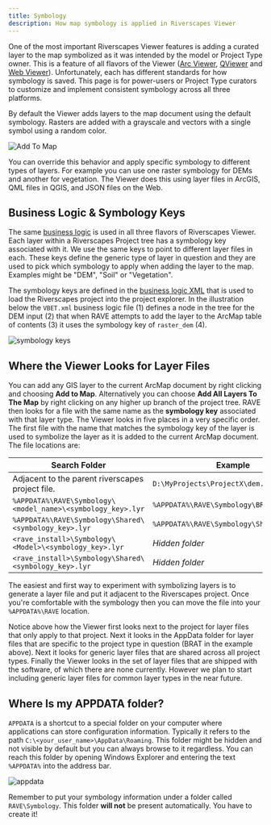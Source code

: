 ```yaml
---
title: Symbology
description: How map symbology is applied in Riverscapes Viewer
---
```


One of the most important Riverscapes Viewer features is adding a curated layer to the map symbolized as it was intended by the model or Project Type owner. This is a feature of all flavors of the Viewer ([Arc Viewer](/software-help/help-arc), [QViewer](/software-help/help-qgis) and [Web Viewer](/software-help/help-arc)). Unfortunately, each has different standards for how symbology is saved. This page is for power-users or Project Type curators to customize and implement consistent symbology across all three platforms.

By default the Viewer adds layers to the map document using the default symbology. Rasters are added with a grayscale and vectors with a single symbol using a random color.

![Add To Map](/images/add_to_map.png)

You can override this behavior and apply specific symbology to different types of layers. For example you can use one raster symbology for DEMs and another for vegetation. The Viewer does this using layer files in ArcGIS, QML files in QGIS, and JSON files on the Web.

## Business Logic & Symbology Keys

The same [business logic](../business-logic) is used in all three flavors of Riverscapes Viewer. Each layer within a Riverscapes Project tree has a symbology key associated with it. We use the same keys to point to different layer files in each. These keys define the generic type of layer in question and they are used to pick which symbology to apply when adding the layer to the map. Examples might be "DEM", "Soil" or "Vegetation".

The symbology keys are defined in the [business logic XML](https://github.com/Riverscapes/RiverscapesXML/tree/master/RaveBusinessLogic) that is used to load the Riverscapes project into the project explorer. In the illustration below the `VBET.xml` business logic file (1) defines a node in the tree for the DEM input (2) that when RAVE attempts to add the layer to the ArcMap table of contents (3) it uses the symbology key of `raster_dem` (4).

![symbology keys](/images/symbology_keys.png)

## Where the Viewer Looks for Layer Files

You can add any GIS layer to the current ArcMap document by right clicking and choosing **Add to Map**. Alternatively you can choose **Add All Layers To The Map** by right clicking on any higher up branch of the project tree. RAVE then looks for a file with the same name as the **symbology key** associated with that layer type. The Viewer looks in five places in a very specific order. The first file with the name that matches the symbology key of the layer is used to symbolize the layer as it is added to the current ArcMap document. The file locations are:

|Search Folder|Example|
|---|---|
|Adjacent to the parent riverscapes project file.|`D:\MyProjects\ProjectX\dem.lyr`|
|`%APPDATA%\RAVE\Symbology\<model_name>\<symbology_key>.lyr`|`%APPDATA%\RAVE\Symbology\BRAT\dem.lyr`|
|`%APPDATA%\RAVE\Symbology\Shared\<symbology_key>.lyr`|`%APPDATA%\RAVE\Symbology\Shared\dem.lyr`|
|`<rave_install>\Symbology\<Model>\<symbology_key>.lyr`|*Hidden folder*|
|`<rave_install>\Symbology\Shared\<symbology_key>.lyr`|*Hidden folder*|

The easiest and first way to experiment with symbolizing layers is to generate a layer file and put it adjacent to the Riverscapes project. Once you're comfortable with the symbology then you can move the file into your `%APPDATA%\RAVE` location.

Notice above how the Viewer first looks next to the project for layer files that only apply to that project. Next it looks in the AppData folder for layer files that are specific to the project type in question (BRAT in the example above). Next it looks for generic layer files that are shared across all project types. Finally the Viewer looks in the set of layer files that are shipped with the software, of which there are none currently. However we plan to start including generic layer files for common layer types in the near future.

## Where Is my APPDATA folder?

`APPDATA` is a shortcut to a special folder on your computer where applications can store configuration information. Typically it refers to the path `C:\<your_user_name>\AppData\Roaming`. This folder might be hidden and not visible by default but you can always browse to it regardless. You can reach this folder by opening Windows Explorer and entering the text `%APPDATA%` into the address bar.

![appdata](/images/appdata.png)

Remember to put your symbology information under a folder called `RAVE\Symbology`. This folder **will not** be present automatically. You have to create it!

